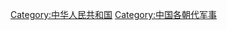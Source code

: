 {{Catnav|頁面分類|地理|国家|亚洲国家|中华人民共和国}}
{{Commonscat|Military of the People's Republic of China}}
{{Catmore|中华人民共和国军事}}

[[Category:中华人民共和国|Category:中华人民共和国]]
[[Category:中国各朝代军事|Category:中国各朝代军事]]
